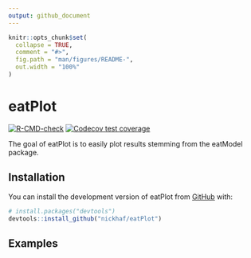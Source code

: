 ```yaml
---
output: github_document
---
```


<!-- README.md is generated from README.Rmd. Please edit that file -->

```r
knitr::opts_chunk$set(
  collapse = TRUE,
  comment = "#>",
  fig.path = "man/figures/README-",
  out.width = "100%"
)
```

# eatPlot

<!-- badges: start -->
[![R-CMD-check](https://github.com/nickhaf/eatPlot/actions/workflows/R-CMD-check.yaml/badge.svg)](https://github.com/nickhaf/eatPlot/actions/workflows/R-CMD-check.yaml)
[![Codecov test coverage](https://codecov.io/gh/nickhaf/eatPlot/branch/main/graph/badge.svg)](https://app.codecov.io/gh/nickhaf/eatPlot?branch=main)
<!-- badges: end -->

The goal of eatPlot is to easily plot results stemming from the eatModel package. 

## Installation

You can install the development version of eatPlot from [GitHub](https://github.com/) with:

``` r
# install.packages("devtools")
devtools::install_github("nickhaf/eatPlot")
```

## Examples
